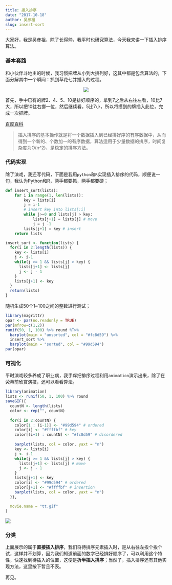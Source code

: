 ```yaml
---
title: 插入排序
date: "2017-10-18"
author: 吴彦祖
slug: insert-sort
---
```


大家好，我是吴彦祖，除了长得帅，我平时也研究算法，今天我来讲一下插入排序算法。

### 基本套路

和小伙伴斗地主的时候，我习惯把牌从小到大排列好，这其中都是包含算法的，下面分解其中一个瞬间：抓到草花七并插入的过程。

<center>
![](http://img.my.csdn.net/uploads/201405/15/1400117077_7279.jpg)
</center>

首先，手中已有的牌2、4、5、10是排好顺序的，拿到7之后从右往左看，10比7大，所以把10往右挪一位，然后继续看，5比7小，所以将摸到的牌插入此位，完成一次抓牌。

[百度百科](https://baike.baidu.com/item/%E6%8F%92%E5%85%A5%E6%8E%92%E5%BA%8F)

> 
插入排序的基本操作就是将一个数据插入到已经排好序的有序数据中，从而得到一个新的、个数加一的有序数据，算法适用于少量数据的排序，时间复杂度为O(n^2)，是稳定的排序方法。

### 代码实现

除了演戏，我还写代码，下面是我用`python`和`R`实现插入排序的代码，顺便说一句，我认为Python和R，两手都要抓，两手都要硬；

```python
def insert_sort(lists):
    for i in range(1, len(lists)):
        key = lists[i]
        j = i-1 
        # insert key into lists[:i]
        while j>=0 and lists[j] > key:
            lists[j+1] = lists[j] # move
            j = j -1
        lists[j+1] = key # insert 
    return lists
```

```r
insert_sort <- function(lists) {
  for(i in 2:length(lists)) {
    key <- lists[i]
    j <- i-1
    while(j >= 1 && lists[j] > key) {
      lists[j+1] <- lists[j]
      j <- j - 1
    }
    lists[j+1] <- key
  }
  return(lists)
}
```

随机生成50个1~100之间的整数进行测试；

```r
library(magrittr)
opar <- par(no.readonly = TRUE)
par(mfrow=c(1,2))
runif(50, 1, 100) %>% round %T>% 
  barplot(main = "unsorted", col = "#fc8d59") %>% 
  insert_sort %>% 
  barplot(main = "sorted", col = "#99d594")
par(opar)
```

### 可视化

平时演戏较多养成了职业病，我手痒把排序过程利用`animation`演示出来，除了在荧幕前欣赏演技，还可以看看算法。

```r
library(animation)
lists <- runif(50, 1, 100) %>% round
saveGIF({
  countN <- length(lists)
  color <- rep("", countN)
  
  for(i in 2:countN) {
    color[1 : (i-1)] <- "#99d594" # ordered
    color[i] <- "#ffffbf" # key
    color[(i+1) : countN] <- "#fc8d59" # disordered
    
    barplot(lists, col = color, yaxt = "n")
    key <- lists[i]
    j <- i-1
    while(j >= 1 && lists[j] > key) {
      lists[j+1] <- lists[j] # move
      j <- j - 1
    }
    lists[j+1] <- key
    color[i] <- "#99d594" # ordered
    color[j+1] <- "#ffffbf" # insertion
    barplot(lists, col = color, yaxt = "n")
  }},
  
  movie.name = "tt.gif"
)
```

![](http://7xpbbb.com1.z0.glb.clouddn.com/insert.sort.gif)

### 分类

上面展示的属于**直接插入排序**，我们将待排序元素插入时，是从右往左挨个挨个试，这样并不划算，因为我们知道前面的数字已经排好顺序了，可以利用这个特性，快速找到待插入的位置，这便是**折半插入排序**；当然了，插入排序还有其他实现方法，这里按下暂且不表。

再见。